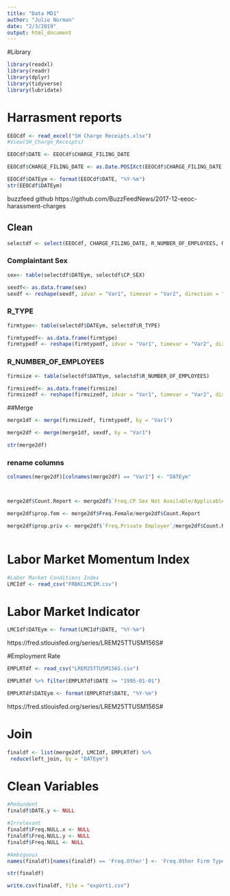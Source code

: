 ```yaml
---
title: "Data MD1"
author: "Julie Norman"
date: "2/3/2019"
output: html_document
---
```


#Library

```r
library(readxl)
library(readr)
library(dplyr)
library(tidyverse)
library(lubridate)

```

# Harrasment reports 

```r
EEOCdf <- read_excel("SH Charge Receipts.xlsx")
#View(SH_Charge_Receipts)
```

```r
EEOCdf$DATE <- EEOCdf$CHARGE_FILING_DATE
```


```r
EEOCdf$CHARGE_FILING_DATE <- as.Date.POSIXct(EEOCdf$CHARGE_FILING_DATE, "%Y-%m-%d", tz = "GMT")
```

```r
EEOCdf$DATEym <- format(EEOCdf$DATE, "%Y-%m")
str(EEOCdf$DATEym)
```


buzzfeed github
https://github.com/BuzzFeedNews/2017-12-eeoc-harassment-charges 


## Clean

```r
selectdf <- select(EEOCdf, CHARGE_FILING_DATE, R_NUMBER_OF_EMPLOYEES, R_TYPE, DATE, DATEym, CP_SEX)

```

### Complaintant Sex
```r
sex<- table(selectdf$DATEym, selectdf$CP_SEX)

sexdf<- as.data.frame(sex)
sexdf <- reshape(sexdf, idvar = "Var1", timevar = "Var2", direction = "wide")
```

### R_TYPE
```r
firmtype<- table(selectdf$DATEym, selectdf$R_TYPE)

firmtypedf<- as.data.frame(firmtype)
firmtypedf <- reshape(firmtypedf, idvar = "Var1", timevar = "Var2", direction = "wide")


```

### R_NUMBER_OF_EMPLOYEES 

```r
firmsize <- table(selectdf$DATEym, selectdf$R_NUMBER_OF_EMPLOYEES)

firmsizedf<- as.data.frame(firmsize)
firmsizedf <- reshape(firmsizedf, idvar = "Var1", timevar = "Var2", direction = "wide")
```


##Merge

```r
merge1df <- merge(firmsizedf, firmtypedf, by = "Var1")

merge2df <- merge(merge1df, sexdf, by = "Var1")

str(merge2df)
```

### rename columns

```r
colnames(merge2df)[colnames(merge2df) == "Var1"] <- "DATEym"



merge2df$Count.Report <- merge2df$`Freq.CP Sex Not Available/Applicable`+ merge2df$Freq.Female + merge2df$Freq.Male +merge2df$Freq.NULL

merge2df$prop.fem <- merge2df$Freq.Female/merge2df$Count.Report

merge2df$prop.priv <- merge2df$`Freq.Private Employer`/merge2df$Count.Report



```





# Labor Market Momentum Index

```r
#Labor Market Conditions Index
LMCIdf <- read_csv("FRBKCLMCIM.csv")


```

# Labor Market Indicator
```r
LMCIdf$DATEym <- format(LMCIdf$DATE, "%Y-%m")
```

https://fred.stlouisfed.org/series/LREM25TTUSM156S#


#Employment Rate

```r
EMPLRTdf <- read_csv("LREM25TTUSM156S.csv")
```

```r
EMPLRTdf %>% filter(EMPLRTdf$DATE >= "1995-01-01")

EMPLRTdf$DATEym <- format(EMPLRTdf$DATE, "%Y-%m")
```



https://fred.stlouisfed.org/series/LREM25TTUSM156S#

# Join

```r

finaldf <- list(merge2df, LMCIdf, EMPLRTdf) %>% 
 reduce(left_join, by = "DATEym") 

```



# Clean Variables
```r
#Redundent
finaldf$DATE.y <- NULL

#Irrelevant 
finaldf$Freq.NULL.x <- NULL
finaldf$Freq.NULL.y <- NULL
finaldf$Freq.NULL <- NULL

#Ambiguous
names(finaldf)[names(finaldf) == 'Freq.Other'] <- 'Freq.Other Firm Type'

str(finaldf)

```




```r
write.csv(finaldf, file = "export1.csv")
```
















